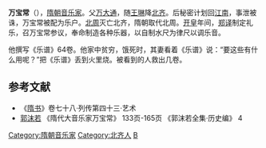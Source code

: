 '''万宝常'''（{{bd|556年||595年||catIdx=W}}），[[隋朝|隋朝]][[音乐家|音乐家]]。父[[万大通|万大通]]，随[[王琳_(會稽)|王琳]]降[[北齐|北齐]]。后秘密计划回[[江南|江南]]，事泄被诛，万宝常被配为乐户。[[北周|北周]]灭亡北齐，隋朝取代北周。[[开皇|开皇]]年间，[[郑译|郑译]]制定礼乐，召万宝常参议，奉命制造各种乐器，以自制水尺为律尺以调乐音。

他撰写《乐谱》64卷。他家中贫穷，饿死时，其妻看着《乐谱》说：“要这些有什么用呢？”把《乐谱》丢到火里烧。被看到的人救出几卷。

==参考文献==
*《[[隋书|隋书]]》卷七十八·列传第四十三·艺术
*[[郭沫若|郭沫若]] 《隋代大音乐家万宝常》 133页-165页 《郭沫若全集·历史编》 4

[[Category:隋朝音乐家|Category:隋朝音乐家]]
[[Category:北齐人|Category:北齐人]]
[[Category:万姓|B]]